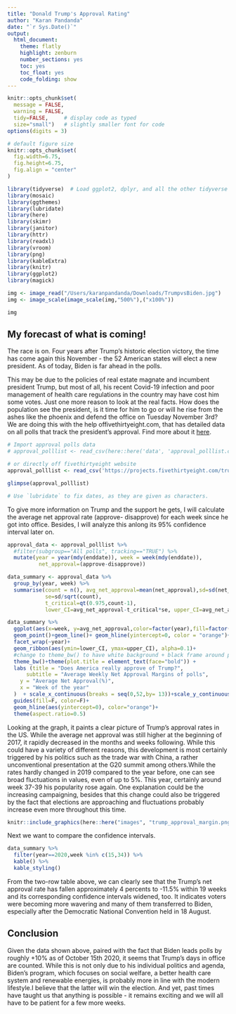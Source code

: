 ```yaml
---
title: "Donald Trump's Approval Rating"
author: "Karan Pandanda"
date: "`r Sys.Date()`"
output:
  html_document:
    theme: flatly
    highlight: zenburn
    number_sections: yes
    toc: yes
    toc_float: yes
    code_folding: show
---
```



```r
knitr::opts_chunk$set(
  message = FALSE, 
  warning = FALSE, 
  tidy=FALSE,     # display code as typed
  size="small")   # slightly smaller font for code
options(digits = 3)

# default figure size
knitr::opts_chunk$set(
  fig.width=6.75, 
  fig.height=6.75,
  fig.align = "center"
)
```


```r
library(tidyverse)  # Load ggplot2, dplyr, and all the other tidyverse packages
library(mosaic)
library(ggthemes)
library(lubridate)
library(here)
library(skimr)
library(janitor)
library(httr)
library(readxl)
library(vroom)
library(png)
library(kableExtra)
library(knitr)  
library(ggplot2)  
library(magick)
```

```r
img <- image_read("/Users/karanpandanda/Downloads/TrumpvsBiden.jpg")
img <- image_scale(image_scale(img,"500%"),("x100%"))
```

```r
img
```

## My forecast of what is coming!

The race is on. Four years after Trump's historic election victory, the time has come again this November - the 52 American states will elect a new president. As of today, Biden is far ahead in the polls.

This may be due to the policies of real estate magnate and incumbent president Trump, but most of all, his recent Covid-19 infection and poor management of health care regulations in the country may have cost him some votes. Just one more reason to look at the real facts. How does the population see the president, is it time for him to go or will he rise from the ashes like the phoenix and defend the office on Tuesday November 3rd? We are doing this with the help offivethirtyeight.com, that has detailed data on all polls that track the president's approval. Find more about it [here](https://projects.fivethirtyeight.com/trump-approval-ratings/).

```r
# Import approval polls data
# approval_polllist <- read_csv(here::here('data', 'approval_polllist.csv'))

# or directly off fivethirtyeight website
approval_polllist <- read_csv('https://projects.fivethirtyeight.com/trump-approval-data/approval_polllist.csv') 

glimpse(approval_polllist)

# Use `lubridate` to fix dates, as they are given as characters.
```

To give more information on Trump and the support he gets, I will calculate the average net approval rate (approve- disapprove) for each week since he got into office. Besides, I will analyze this anlong its 95% confidence interval later on.

```r
approval_data <- approval_polllist %>% 
  #filter(subgroup=="All polls", tracking=="TRUE") %>% 
  mutate(year = year(mdy(enddate)), week = week(mdy(enddate)),     
          net_approval=(approve-disapprove)) 

data_summary <- approval_data %>%  
  group_by(year, week) %>% 
  summarise(count = n(), avg_net_approval=mean(net_approval),sd=sd(net_approval),
            se=sd/sqrt(count), 
            t_critical=qt(0.975,count-1), 
            lower_CI=avg_net_approval-t_critical*se, upper_CI=avg_net_approval+t_critical*se)

data_summary %>% 
  ggplot(aes(x=week, y=avg_net_approval,color=factor(year),fill=factor(year)))+
  geom_point()+geom_line()+ geom_hline(yintercept=0, color = "orange")+ 
  facet_wrap(~year)+
  geom_ribbon(aes(ymin=lower_CI, ymax=upper_CI), alpha=0.1)+
  #change to theme_bw() to have white background + black frame around plot
  theme_bw()+theme(plot.title = element_text(face="bold")) +
  labs (title = "Does America really approve of Trump?",
      subtitle = "Average Weekly Net Approval Margins of polls",
    y = "Average Net Approval(%)",
    x = "Week of the year"
  )  + scale_x_continuous(breaks = seq(0,52,by= 13))+scale_y_continuous(breaks = seq(-20,7.5,by= 2.5))+
  guides(fill=F, color=F)+
  geom_hline(aes(yintercept=0), color="orange")+
  theme(aspect.ratio=0.5)
```

Looking at the graph, it paints a clear picture of Trump's approval rates in the US. While the average net approval was still higher at the beginning of 2017, it rapidly decreased in the months and weeks following. While this could have a variety of different reasons, this development is most certainly triggered by his politics such as the trade war with China, a rather unconventional presentation at the G20 summit among others.While the rates hardly changed in 2019 compared to the year before, one can see broad fluctuations in values, even of up to 5%. This year, certainly around week 37-39 his popularity rose again. One explanation could be the increasing campaigning, besides that this change could also be triggered by the fact that elections are approaching and fluctuations probably increase even more throughout this time.
```r
knitr::include_graphics(here::here("images", "trump_approval_margin.png"), error = FALSE)
```

Next we want to compare the confidence intervals.

```r
data_summary %>% 
  filter(year==2020,week %in% c(15,34)) %>% 
  kable() %>% 
  kable_styling()

```
From the two-row table above, we can clearly see that the Trump’s net approval rate has fallen approximately 4 percents to -11.5% within 19 weeks and its corresponding confidence intervals widened, too. It indicates voters were becoming more wavering and many of them transferred to Biden, especially after the Democratic National Convention held in 18 August.

## Conclusion

Given the data shown above, paired with the fact that Biden leads polls by roughly +10% as of October 15th 2020, it seems that Trump's days in office are counted. While this is not only due to his individual politics and agenda, Biden's program, which focuses on social welfare, a better health care system and renewable energies, is probably more in line with the modern lifestyle.I believe that the latter will win the election. And yet, past times have taught us that anything is possible - it remains exciting and we will all have to be patient for a few more weeks.

